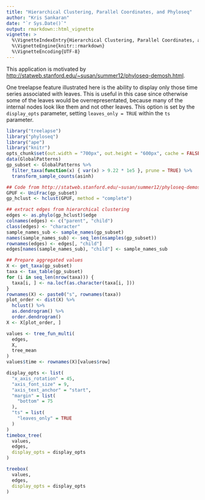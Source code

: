 ```yaml
---
title: "Hierarchical Clustering, Parallel Coordinates, and Phyloseq"
author: "Kris Sankaran"
date: "`r Sys.Date()`"
output: rmarkdown::html_vignette
vignette: >
  %\VignetteIndexEntry{Hierarchical Clustering, Parallel Coordinates, and Phyloseq}
  %\VignetteEngine{knitr::rmarkdown}
  %\VignetteEncoding{UTF-8}
---
```


This application is motivated by
[http://statweb.stanford.edu/~susan/summer12/phyloseq-demosh.html](http://statweb.stanford.edu/~susan/summer12/phyloseq-demosh.html).

One treelapse feature illustrated here is the ability to display only those time
series associated with leaves. This is useful in this case since otherwise some
of the leaves would be overrepresentated, because many of the internal nodes
look like them and not other leaves. This option is set by the `display_opts`
parameter, setting `leaves_only = TRUE` within the `ts` parameter.

```r
library("treelapse")
library("phyloseq")
library("ape")
library("knitr")
opts_chunk$set(out.width = "700px", out.height = "600px", cache = FALSE)
data(GlobalPatterns)
gp_subset <- GlobalPatterns %>%
  filter_taxa(function(x) { var(x) > 9.22 * 1e5 }, prune = TRUE) %>%
  transform_sample_counts(asinh)
```

```r
## Code from http://statweb.stanford.edu/~susan/summer12/phyloseq-demosh.html
GPUF <- UniFrac(gp_subset)
gp_hclust <- hclust(GPUF, method = "complete")

## extract edges from hierarchical clustering
edges <- as.phylo(gp_hclust)$edge
colnames(edges) <- c("parent", "child")
class(edges) <- "character"
sample_names_sub <- sample_names(gp_subset)
names(sample_names_sub) <- seq_len(nsamples(gp_subset))
rownames(edges) <- edges[, "child"]
edges[names(sample_names_sub), "child"] <- sample_names_sub

## Prepare aggregated values
X <- get_taxa(gp_subset)
taxa <- tax_table(gp_subset)
for (i in seq_len(nrow(taxa))) {
  taxa[i, ] <- na.locf(as.character(taxa[i, ]))
}
rownames(X) <- paste0("s", rownames(taxa))
plot_order <- dist(X) %>%
  hclust() %>%
  as.dendrogram() %>%
  order.dendrogram() 
X <- X[plot_order, ]

values <- tree_fun_multi(
  edges,
  X,
  tree_mean
)
values$time <- rownames(X)[values$row]

display_opts <- list(
  "x_axis_rotation" = 45,
  "axis_font_size" = 9,
  "axis_text_anchor" = "start",
  "margin" = list(
    "bottom" = 75
  ),
  "ts" = list(
    "leaves_only" = TRUE
  )
)
timebox_tree(
  values,
  edges,
  display_opts = display_opts
)
```

```r
treebox(
  values,
  edges,
  display_opts = display_opts
)
```

